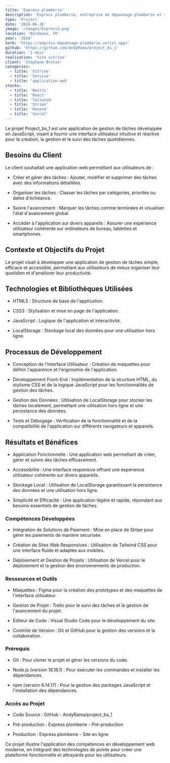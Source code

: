 ```yaml
---
title: 'Express plomberie'
description: 'Express plomberie, entreprise de dépannage plomberie et sanitaire sur Bordeaux'
type: 'Project'
date: '2024-06-26'
image: '/images/Express3.png'
location: 'Bordeaux, FR'
year: '2024'
herb: 'https://express-depannage-plomberie.vercel.app/'
github: 'https://github.com/AndyRama/project_bs_1'
duration: '1 mois'
realisation: 'Site vitrine'
client: 'Stephane Brunie'
categories:
  - title: 'Vitrine'
  - title: 'Service'
  - title: 'application-web'
stacks:
  - title: 'NextJs'
  - title: 'React'
  - title: 'Tailwind'
  - title: 'Stripe'
  - title: 'Resend'
  - title: 'Vercel'
---
```


Le projet Project_bs_1 est une application de gestion de tâches développée en JavaScript, visant à fournir une interface utilisateur intuitive et réactive pour la création, la gestion et le suivi des tâches quotidiennes.

## Besoins du Client

Le client souhaitait une application web permettant aux utilisateurs de :

  - Créer et gérer des tâches : Ajouter, modifier et supprimer des tâches avec des informations détaillées.

  - Organiser les tâches : Classer les tâches par catégories, priorités ou dates d'échéance.

  - Suivre l'avancement : Marquer les tâches comme terminées et visualiser l'état d'avancement global.

  - Accéder à l'application sur divers appareils : Assurer une expérience utilisateur cohérente sur ordinateurs de bureau, tablettes et smartphones.

## Contexte et Objectifs du Projet

Le projet visait à développer une application de gestion de tâches simple, efficace et accessible, permettant aux utilisateurs de mieux organiser leur
quotidien et d'améliorer leur productivité.

## Technologies et Bibliothèques Utilisées

  - HTML5 : Structure de base de l'application.

  - CSS3 : Stylisation et mise en page de l'application.

  - JavaScript : Logique de l'application et interactivité.

  - LocalStorage : Stockage local des données pour une utilisation hors ligne.

## Processus de Développement

  - Conception de l'Interface Utilisateur : Création de maquettes pour définir l'apparence et l'ergonomie de l'application.

  - Développement Front-End : Implémentation de la structure HTML, du stylisme CSS et de la logique JavaScript pour les fonctionnalités de gestion des tâches.

  - Gestion des Données : Utilisation de LocalStorage pour stocker les tâches localement, permettant une utilisation hors ligne et une persistance des données.

  - Tests et Débogage : Vérification de la fonctionnalité et de la compatibilité de l'application sur différents navigateurs et appareils.

## Résultats et Bénéfices

  - Application Fonctionnelle : Une application web permettant de créer, gérer et suivre des tâches efficacement.

  - Accessibilité : Une interface responsive offrant une expérience utilisateur cohérente sur divers appareils.

  - Stockage Local : Utilisation de LocalStorage garantissant la persistance des données et une utilisation hors ligne.

  - Simplicité et Efficacité : Une application légère et rapide, répondant aux besoins essentiels de gestion de tâches.

### Compétences Développées

  - Intégration de Solutions de Paiement : Mise en place de Stripe pour gérer les paiements de manière sécurisée.

  - Création de Sites Web Responsives : Utilisation de Tailwind CSS pour une interface fluide et adaptée aux mobiles.

  - Déploiement et Gestion de Projets : Utilisation de Vercel pour le déploiement et la gestion des environnements de production.

### Ressources et Outils

  - Maquettes : Figma pour la création des prototypes et des maquettes de l'interface utilisateur.

  - Gestion de Projet : Trello pour le suivi des tâches et la gestion de l'avancement du projet.

  - Éditeur de Code : Visual Studio Code pour le développement du site.

  - Contrôle de Version : Git et GitHub pour la gestion des versions et la collaboration.

### Prérequis
  - Git : Pour cloner le projet et gérer les versions du code.

  - Node.js (version 18.18.1) : Pour exécuter les commandes et installer les dépendances.

  - npm (version 6.14.17) : Pour la gestion des packages JavaScript et l'installation des dépendances.

### Accès au Projet
  - Code Source : GitHub - AndyRama/project_bs_1

  - Pré-production : Express plomberie - Pré-production

  - Production : Express plomberie - Site en ligne

Ce projet illustre l'application des compétences en développement web moderne, en intégrant des technologies
de pointe pour créer une plateforme fonctionnelle et attrayante pour les utilisateurs.
    